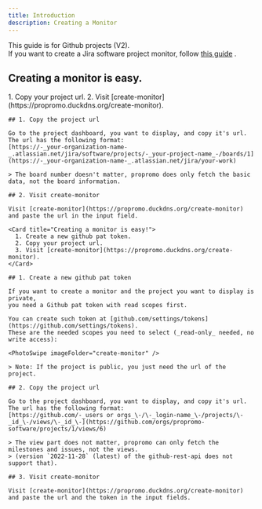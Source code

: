 ```yaml
---
title: Introduction
description: Creating a Monitor
---
```



<Aside>
  This guide is for Github projects (V2).
  <br /> If you want to create a Jira software project monitor, follow
  <a href="/guides/jira/creating-a-jira-software-project-monitor">this guide</a>
  .
</Aside>

## Creating a monitor is easy.

<Tabs>
  <TabItem label="OpenSource">
    <Card title="Creating a monitor is easy!">
      1. Copy your project url.
      2. Visit [create-monitor](https://propromo.duckdns.org/create-monitor).
    </Card>

    ## 1. Copy the project url

    Go to the project dashboard, you want to display, and copy it's url.
    The url has the following format:
    [https://-_your-organization-name-_.atlassian.net/jira/software/projects/-_your-project-name_-/boards/1](https://-_your-organization-name-_.atlassian.net/jira/your-work)

    > The board number doesn't matter, propromo does only fetch the basic data, not the board information.

    ## 2. Visit create-monitor

    Visit [create-monitor](https://propromo.duckdns.org/create-monitor) and paste the url in the input field.

  </TabItem>
  <TabItem label="PrivateDomain">

    <Card title="Creating a monitor is easy!">
      1. Create a new github pat token.
      2. Copy your project url.
      3. Visit [create-monitor](https://propromo.duckdns.org/create-monitor).
    </Card>

    ## 1. Create a new github pat token

    If you want to create a monitor and the project you want to display is private,
    you need a Github pat token with read scopes first.

    You can create such token at [github.com/settings/tokens](https://github.com/settings/tokens).
    These are the needed scopes you need to select (_read-only_ needed, no write access):

    <PhotoSwipe imageFolder="create-monitor" />

    > Note: If the project is public, you just need the url of the project.

    ## 2. Copy the project url

    Go to the project dashboard, you want to display, and copy it's url.
    The url has the following format:
    [https://github.com/-_users or orgs_\-/\-_login-name_\-/projects/\-_id_\-/views/\-_id_\-](https://github.com/orgs/propromo-software/projects/1/views/6)

    > The view part does not matter, propromo can only fetch the milestones and issues, not the views.
    > (version `2022-11-28` (latest) of the github-rest-api does not support that).

    ## 3. Visit create-monitor

    Visit [create-monitor](https://propromo.duckdns.org/create-monitor) and paste the url and the token in the input fields.

  </TabItem>
</Tabs>
